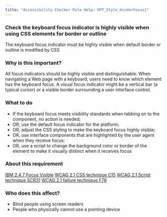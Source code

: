 ```yaml
---
title: "Accessibility Checker Rule Help: RPT_Style_HinderFocus1"
---
```


<div className="toolHelp">
<Row>
<Column colLg={16} colMd={8} colSm={4} className="toolHead">

### Check the keyboard focus indicator is highly visible when using CSS elements for border or outline

<div id="locLevel"></div>

The keyboard focus indicator must be highly visible when default border or outline is modified by CSS

</Column>
</Row>
<Row>
<Column colLg={11} colMd={5} colSm={4} className="toolMain">

### Why is this important?

All focus indicators should be highly visible and distinguishable. When navigating a Web page with a keyboard, users need to know which element has the keyboard focus. A visual focus indicator might be a vertical bar (a typical cursor) or a visible border surrounding a user interface control.

<div id="locSnippet"></div>

### What to do

 * If the keyboard focus meets visibility standards when tabbing on to the component, no action is needed;
 * OR, use the default focus indicator for the platform;
 * OR, adjust the CSS styling to make the keyboard focus highly visible;
 * OR, use interface components that are highlighted by the user agent when they receive focus;
 * OR, use a script to change the background color or border of the element to make it visually distinct when it receives focus

</Column>
<Column colLg={5} colMd={3} colSm={4} className="toolLeft">

### About this requirement

[IBM 2.4.7 Focus Visible](http://www.ibm.com/able/guidelines/ci162/focus_visible.html)
[WCAG 2.1 CSS technique C15](https://www.w3.org/WAI/WCAG21/Techniques/css/C15)
[WCAG 2.1 Script technique SCR31](https://www.w3.org/WAI/WCAG21/Techniques/client-side-script/SCR31)
[WCAG 2.1 failure technique F78](https://www.w3.org/WAI/WCAG21/Techniques/failures/F78)

### Who does this affect?

 * Blind people using screen readers
 * People who physically cannot use a pointing device

</Column>
</Row>
</div>

